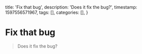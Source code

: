   title: 'Fix that bug',
  description: 'Does it fix the bug?',
  timestamp: 1597556571967,
  tags: [],
  categories: [],
}

# Fix that bug

> Does it fix the bug?
